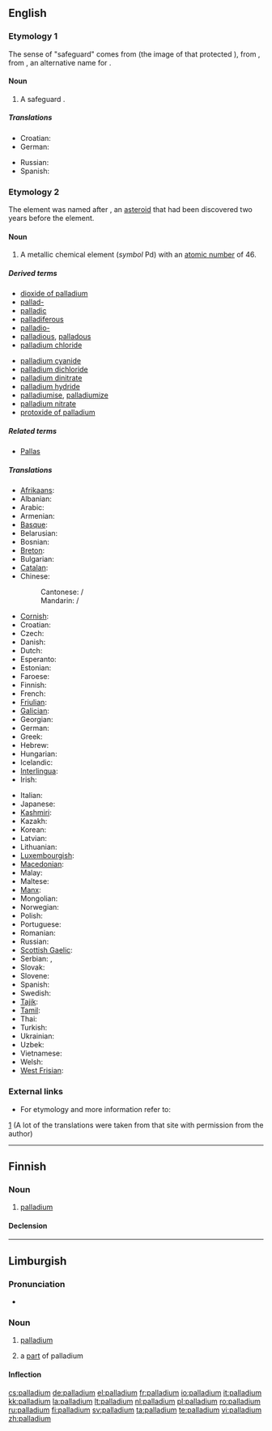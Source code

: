 {{wikipedia}}
{{also|Palladium}}
==English==

===Etymology 1===
The sense of "safeguard" comes from {{etyl|la}} {{term|Palladium|lang=la}} (the image of {{term|Pallas}} that protected {{term|Troy}}), from {{etyl|el}} {{term|sc=Grek|Παλλάδιον|lang=el}}, from {{term|sc=Grek|Πάλλας|lang=el}}, an alternative name for {{term|Athena}}.

====Noun====
{{en-noun|pl=palladia}}

# A safeguard {{i|from a statue of Athena that was believed to safeguard the ancient city of Troy}}.

=====Translations=====
{{trans-top|a safeguard}}
* Croatian: {{t-|hr|paladij|m}}
* German: {{t+|de|Schutz|m}}
{{trans-mid}}
* Russian: {{t|ru|палладиум|tr=palládium|m|sc=Cyrl}}
* Spanish: {{t-|es|paladión|f}}
{{trans-bottom}}

===Etymology 2===
The element was named after {{term|w:Pallas|Pallas}}, an [[asteroid]] that had been discovered two years before the element.
{{elements|Pd|rhodium|Rh|silver|Ag}}

====Noun====
{{en-noun|-}}

# {{element}} A metallic chemical element (''symbol'' Pd) with an [[atomic number]] of 46.

=====Derived terms=====
{{top2}}
* [[dioxide of palladium]]
* [[pallad-]]
* [[palladic]]
* [[palladiferous]]
* [[palladio-]]
* [[palladious]], [[palladous]]
* [[palladium chloride]]
{{mid2}}
* [[palladium cyanide]]
* [[palladium dichloride]]
* [[palladium dinitrate]]
* [[palladium hydride]]
* [[palladiumise]], [[palladiumize]]
* [[palladium nitrate]]
* [[protoxide of palladium]]
{{bottom}}

=====Related terms=====
* [[Pallas]]

=====Translations=====
{{trans-top|element}}
* [[Afrikaans]]: {{t-|af|palladium|xs=Afrikaans}}
* Albanian: {{t|sq|palad|xs=Albanian}}
* Arabic: {{t-|ar|بلاديوم|m|tr=baládyum|sc=Arab}}
* Armenian: {{t-|hy|պալադիում|tr=paladium|sc=Hayeren|xs=Armenian}}
* [[Basque]]: {{t|eu|paladioa|xs=Basque}}
* Belarusian: {{t|be|паладый|tr=paládyj|m|sc=Cyrl}}
* Bosnian: {{t-|bs|paladij}}
* [[Breton]]: {{t|br|palladiom}}
* Bulgarian: {{t|bg|паладий|tr=paládij|m|sc=Cyrl}}
* [[Catalan]]: {{t|ca|palladi}}
* Chinese:
*: Cantonese: {{t|yue|鈀}} / {{t|yue|钯|tr=bǎ}}
*: Mandarin: {{t|cmn|鈀}} / {{t|cmn|钯|tr=bǎ}}
* [[Cornish]]: {{t|kw|paladyum}}
* Croatian: {{t-|hr|paladij|m}}
* Czech: {{t+|cs|palladium}}
* Danish: {{t-|da|palladium}}
* Dutch: {{t+|nl|palladium|n}}
* Esperanto: {{t-|eo|paladio|xs=Esperanto}}
* Estonian: {{t-|et|pallaadium}}
* Faroese: {{t-|fo|palladium|xs=Faroese}}
* Finnish: {{t+|fi|palladium}}
* French: {{t+|fr|palladium|m}}
* [[Friulian]]: {{t|fur|paladi}}
* [[Galician]]: {{t|gl|paladio}}
* Georgian: {{t|ka|პალადიუმი|tr=paladiumi}}
* German: {{t+|de|Palladium|n}}
* Greek: {{t|el|παλλάδιο|tr=palládio|n|sc=Grek}}
* Hebrew: {{t|he|פלדיום|tr=paládyum|sc=Hebr}}
* Hungarian: {{t+|hu|palládium}}
* Icelandic: {{t+|is|palladín}}
* [[Interlingua]]: {{t|ia|palladium}}
* Irish: {{t|ga|pallaidiam}}
{{trans-mid}}
* Italian: {{t+|it|palladio|m}}
* Japanese: {{t+|ja|パラジウム|tr=parajiumu|sc=Jpan}}
* [[Kashmiri]]: {{t|ks|pallôd}}
* Kazakh: {{t-|kk|палладий|tr=palladiy|sc=Cyrl|xs=Kazakh}}
* Korean: {{t|ko|팔라듐|tr=palladyum|sc=Hang}}
* Latvian: {{t|lv|pallādijs}}
* Lithuanian: {{t+|lt|paladis|xs=Lithuanian}}
* [[Luxembourgish]]: {{t|lb|palladium}}
* [[Macedonian]]: {{t|mk|паладиум|tr=paládium|m|sc=Cyrl}}
* Malay: {{t|ms|paladium}}
* Maltese: {{t-|mt|palladju|xs=Maltese}}
* [[Manx]]: {{t|gv|pallaadjum}}
* Mongolian: {{t|mn|паллади|tr=palladi}}
* Norwegian: {{t-|no|palladium}}
* Polish: {{t+|pl|pallad|m}}
* Portuguese: {{t+|pt|paládio|m}}
* Romanian: {{t+|ro|paladiu|n}}
* Russian: {{t-|ru|палладий|m|tr=palládij|sc=Cyrl}}
* [[Scottish Gaelic]]: {{t|gd|pallaidiam}}
* Serbian: {{t|sr|паладиjум|m|sc=Cyrl}}, {{t|sr|paladijum|m}}
* Slovak: {{t|sk|paládium}}
* Slovene: {{t|sl|paladij}}
* Spanish: {{t+|es|paladio|m}}
* Swedish: {{t+|sv|palladium}}
* [[Tajik]]: {{t|tg|palladi'}}
* [[Tamil]]: {{ta|வெண்ணிரும்பு|tr=veNNirumbu}}
* Thai: {{t|th|sc=Thai|แพลเลเดียม|tr=phaellēdiam}}
* Turkish: {{t+|tr|palladyum}}
* Ukrainian: {{t|uk|паладiй|tr=paládij|m|sc=Cyrl}}
* Uzbek: {{t-|uz|палладий|tr=palladiy|sc=Cyrl|xs=Uzbek}}
* Vietnamese: {{t|vi|palađi}}
* Welsh: {{t|cy|paladiwm}}
* [[West Frisian]]: {{t|fy|palladium}}
{{trans-bottom}}

===External links===
* For etymology and more information refer to:
[http://elements.vanderkrogt.net/elem/pd.html]
(A lot of the translations were taken from that site with permission from the author)

----

==Finnish==
{{wikipedia|lang=fi}}

===Noun===
{{infl|fi|noun}}

# {{element|lang=fi}} [[#English|palladium]]

====Declension====
{{fi-decl-tuoli|palladium|||a|i|np=1}}

----

==Limburgish==

===Pronunciation===
* {{IPA|[pəˈlaː˨ɖɔ˧m]|lang=li}}

===Noun===
{{infl|li|noun|g=n}}

# {{uncountable|element|lang=li}} [[#English|palladium]]
# a [[part]] of palladium

====Inflection====
{{li-noun-um|palladium}}

[[cs:palladium]]
[[de:palladium]]
[[el:palladium]]
[[fr:palladium]]
[[io:palladium]]
[[it:palladium]]
[[kk:palladium]]
[[la:palladium]]
[[lt:palladium]]
[[nl:palladium]]
[[pl:palladium]]
[[ro:palladium]]
[[ru:palladium]]
[[fi:palladium]]
[[sv:palladium]]
[[ta:palladium]]
[[te:palladium]]
[[vi:palladium]]
[[zh:palladium]]